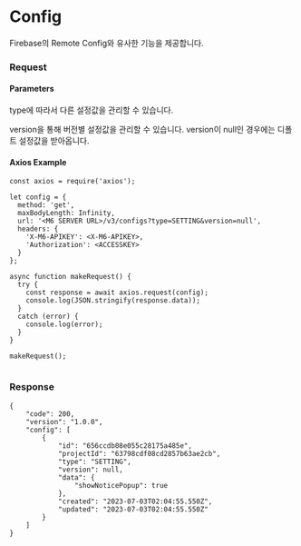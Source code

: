 
# Config

Firebase의 Remote Config와 유사한 기능을 제공합니다.


### Request


#### Parameters
type에 따라서 다른 설정값을 관리할 수 있습니다.

version을 통해 버전별 설정값을 관리할 수 있습니다.
version이 null인 경우에는 디폴트 설정값을 받아옵니다.



#### Axios Example

```
const axios = require('axios');

let config = {
  method: 'get',
  maxBodyLength: Infinity,
  url: '<M6 SERVER URL>/v3/configs?type=SETTING&version=null',
  headers: { 
    'X-M6-APIKEY': <X-M6-APIKEY>, 
    'Authorization': <ACCESSKEY>
  }
};

async function makeRequest() {
  try {
    const response = await axios.request(config);
    console.log(JSON.stringify(response.data));
  }
  catch (error) {
    console.log(error);
  }
}

makeRequest();


```



### Response

```
{
    "code": 200,
    "version": "1.0.0",
    "config": [
        {
            "id": "656ccdb08e055c28175a485e",
            "projectId": "63798cdf08cd2857b63ae2cb",
            "type": "SETTING",
            "version": null,
            "data": {
                "showNoticePopup": true
            },
            "created": "2023-07-03T02:04:55.550Z",
            "updated": "2023-07-03T02:04:55.550Z"
        }
    ]
}
```